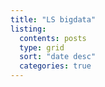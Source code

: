 ```yaml
---
title: "LS bigdata"
listing:
  contents: posts
  type: grid
  sort: "date desc"
  categories: true
---
```


